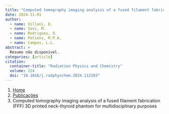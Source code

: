 ```yaml
---
title: "Computed tomography imaging analysis of a fused filament fabrication (FFF) 3D printed neck-thyroid phantom for multidisciplinary purposes"
date: 2024-11-01
author:
  - name: Villani, D.
  - name: Savi, M.
  - name: Rodrigues, O.
  - name: Potiens, M.P.A.
  - name: Campos, L.L.
abstract: > 
  Resumo não disponível.
categories: [article]
citation: 
  container-title: "Radiation Physics and Chemistry"
  volume: 224
  doi: "10.1016/j.radphyschem.2024.112103"
---
```


```{=html}
<nav aria-label="breadcrumb">
  <ol class="breadcrumb">
    <li class="breadcrumb-item"><a href="../../index.html">Home</a></li>
    <li class="breadcrumb-item"><a href="../index.html">Publicações</a></li>
    <li class="breadcrumb-item active" aria-current="page">Computed tomography imaging analysis of a fused filament fabrication (FFF) 3D printed neck-thyroid phantom for multidisciplinary purposes</li>
  </ol>
</nav>
```
